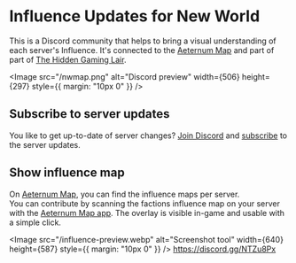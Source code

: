 # Influence Updates for New World

This is a Discord community that helps to bring a visual understanding of each server's Influence. It's connected to the [Aeternum Map](https://aeternum-map.gg) and part of part of [The Hidden Gaming Lair](https://www.th.gl/).


<Image
  src="/nwmap.png"
  alt="Discord preview"
  width={506}
  height={297}
  style={{ margin: "10px 0" }}
/>

## Subscribe to server updates

You like to get up-to-date of server changes? [Join Discord](https://discord.gg/NTZu8Px) and [subscribe](https://support.discord.com/hc/en-us/articles/360028384531-Channel-Following-FAQ) to the server updates.


<Updates channel="1105049554799312917" hideTip />

## Show influence map

On [Aeternum Map](https://aeternum-map.gg/?section=influences), you can find the influence maps per server.  
You can contribute by scanning the factions influence map on your server with the [Aeternum Map app](https://www.overwolf.com/app/Leon_Machens-Aeternum_Map). The overlay is visible in-game and usable with a simple click.

<Image
  src="/influence-preview.webp"
  alt="Screenshot tool"
  width={640}
  height={587}
  style={{ margin: "10px 0" }}
/>
https://discord.gg/NTZu8Px
